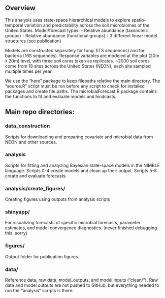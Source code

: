 
## Overview

This analysis uses state-space hierarchical models to explore spatio-temporal variation and predictability across the soil microbiomes of the United States. Model/forecast types:
- Relative abundance (taxonomic groups)
- Relative abundance (functional groups)
- 3 different linear model structures (see publication)

Models are constructed separately for fungi (ITS sequences) and for bacteria (16S sequences). Response variables are modeled at the plot (20m x 20m) level, with three soil cores taken as replicates. ~2000 soil cores come from 18 sites across the United States (NEON), each site sampled multiple times per year.

We use the "here" package to keep filepaths relative the main directory. The "source.R" script must be run before any script to check for installed packages and create file paths. The microbialForecast R package contains the functions to fit and evaluate models and hindcasts.

## Main repo directories:

### data_construction
Scripts for downloading and preparing covariate and microbial data from NEON and other sources.

### analysis
Scripts for fitting and analyzing Bayesian state-space models in the NIMBLE language. Scripts 0-4 create models and clean up their output. Scripts 5-8 create and evaluate forecasts. 

### analysis/create_figures/
Creating figures using outputs from analysis scripts 

### shinyapp/ 
For visualizing forecasts of specific microbial forecasts, parameter estimates, and model convergence diagnostics. (never finished debugging this, sorry)

### figures/
Output folder for publication figures.

### data/ 
Reference data, raw data, model_outputs, and model inputs ("clean/"). Raw data and model outputs are not pushed to GitHub, but everything needed to run the "analysis" scripts is there.
